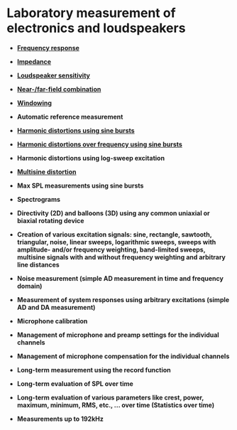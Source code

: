 
# Laboratory measurement of electronics and loudspeakers

- **[Frequency response](/en/help/adda/frequency-response)**

- **[Impedance](/en/help/adda/impedance)**

-  **[Loudspeaker sensitivity](/en/help/adda/ls-sensitivity)**

-  **[Near-/far-field combination](/en/help/edit/channel-work/combine-curves)**

-  **[Windowing](/en/help/edit/apply-window)**

-  **Automatic reference measurement**

-  **[Harmonic distortions using sine bursts](/en/help/adda/harmonic-distortion)**

-  **[Harmonic distortions over frequency using sine bursts](/en/help/adda/harmonic-distortion-f)**

-  **Harmonic distortions using log-sweep excitation**

-  **[Multisine distortion](/en/help/adda/multisine-distortion)**

-  **Max SPL measurements using sine bursts**

-  **Spectrograms**

-  **Directivity (2D) and balloons (3D) using any common uniaxial or biaxial rotating device**

-  **Creation of various excitation signals: sine, rectangle, sawtooth, triangular, noise, linear sweeps, logarithmic sweeps, sweeps with amplitude- and/or frequency weighting, band-limited sweeps, multisine signals with and without frequency weighting and arbitrary line distances**

-  **Noise measurement (simple AD measurement in time and frequency domain)**

-  **Measurement of system responses using arbitrary excitations (simple AD and DA measurement)**

- **Microphone calibration**

-  **Management of microphone and preamp settings for the individual channels**

-  **Management of microphone compensation for the individual channels**

-  **Long-term measurement using the record function**

-  **Long-term evaluation of SPL over time**

-  **Long-term evaluation of various parameters like crest, power, maximum, minimum, RMS, etc., ... over time (Statistics over time)**

-  **Measurements up to 192kHz**